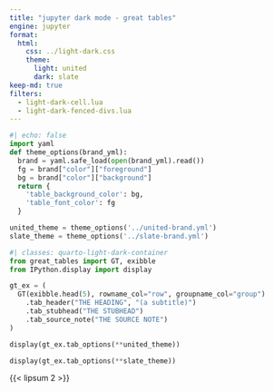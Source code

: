 ```yaml
---
title: "jupyter dark mode - great tables"
engine: jupyter
format:
  html:
    css: ../light-dark.css
    theme:
      light: united
      dark: slate
keep-md: true
filters:
  - light-dark-cell.lua
  - light-dark-fenced-divs.lua
---
```


```python
#| echo: false
import yaml
def theme_options(brand_yml):
  brand = yaml.safe_load(open(brand_yml).read())
  fg = brand["color"]["foreground"]
  bg = brand["color"]["background"]
  return {
    'table_background_color': bg,
    'table_font_color': fg
  }

united_theme = theme_options('../united-brand.yml')
slate_theme = theme_options('../slate-brand.yml')
```


```python
#| classes: quarto-light-dark-container
from great_tables import GT, exibble
from IPython.display import display

gt_ex = (
  GT(exibble.head(5), rowname_col="row", groupname_col="group")
    .tab_header("THE HEADING", "(a subtitle)")
    .tab_stubhead("THE STUBHEAD")
    .tab_source_note("THE SOURCE NOTE")
)

display(gt_ex.tab_options(**united_theme))

display(gt_ex.tab_options(**slate_theme))
```

{{< lipsum 2 >}}